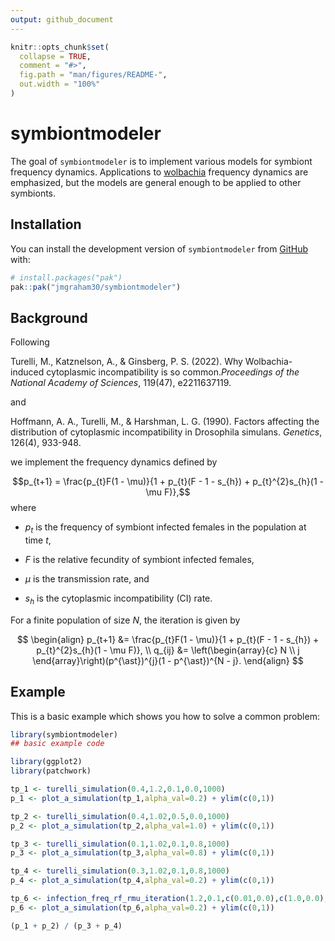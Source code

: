 ```yaml
---
output: github_document
---
```


<!-- README.md is generated from README.Rmd. Please edit that file -->

```r
knitr::opts_chunk$set(
  collapse = TRUE,
  comment = "#>",
  fig.path = "man/figures/README-",
  out.width = "100%"
)
```

# symbiontmodeler

<!-- badges: start -->
<!-- badges: end -->

The goal of `symbiontmodeler` is to implement various models for symbiont frequency dynamics. Applications to [wolbachia](https://en.wikipedia.org/wiki/Wolbachia) frequency dynamics are emphasized, but the models are general enough to be applied to other symbionts.  

## Installation

You can install the development version of `symbiontmodeler` from [GitHub](https://github.com/) with:

``` r
# install.packages("pak")
pak::pak("jmgraham30/symbiontmodeler")
```

## Background

Following

Turelli, M., Katznelson, A., & Ginsberg, P. S. (2022). Why Wolbachia-induced cytoplasmic incompatibility is so common.*Proceedings of the National Academy of Sciences*, 119(47), e2211637119.

and

Hoffmann, A. A., Turelli, M., & Harshman, L. G. (1990). Factors affecting the distribution of cytoplasmic incompatibility in Drosophila simulans. *Genetics*, 126(4), 933-948.

we implement the frequency dynamics defined by

$$p_{t+1} = \frac{p_{t}F(1 - \mu)}{1 + p_{t}(F - 1 - s_{h}) + p_{t}^{2}s_{h}(1 - \mu F)},$$
where

* $p_{t}$ is the frequency of symbiont infected females in the population at time $t$,

* $F$ is the relative fecundity of symbiont infected females,

* $\mu$ is the transmission rate, and

* $s_{h}$ is the cytoplasmic incompatibility (CI) rate.

For a finite population of size $N$, the iteration is given by

$$
\begin{align}
p_{t+1} &= \frac{p_{t}F(1 - \mu)}{1 + p_{t}(F - 1 - s_{h}) + p_{t}^{2}s_{h}(1 - \mu F)},  \\
q_{ij} &= \left(\begin{array}{c} N \\ j \end{array}\right)(p^{\ast})^{j}(1 - p^{\ast})^{N - j}. 
\end{align}
$$



## Example

This is a basic example which shows you how to solve a common problem:

```r
library(symbiontmodeler)
## basic example code
```

```r
library(ggplot2)
library(patchwork)

tp_1 <- turelli_simulation(0.4,1.2,0.1,0.0,1000)
p_1 <- plot_a_simulation(tp_1,alpha_val=0.2) + ylim(c(0,1))

tp_2 <- turelli_simulation(0.4,1.02,0.5,0.0,1000)
p_2 <- plot_a_simulation(tp_2,alpha_val=1.0) + ylim(c(0,1))

tp_3 <- turelli_simulation(0.1,1.02,0.1,0.8,1000)
p_3 <- plot_a_simulation(tp_3,alpha_val=0.8) + ylim(c(0,1))

tp_4 <- turelli_simulation(0.3,1.02,0.1,0.8,1000)
p_4 <- plot_a_simulation(tp_4,alpha_val=0.2) + ylim(c(0,1))

tp_6 <- infection_freq_rf_rmu_iteration(1.2,0.1,c(0.01,0.0),c(1.0,0.0),1000)
p_6 <- plot_a_simulation(tp_6,alpha_val=0.2) + ylim(c(0,1))

(p_1 + p_2) / (p_3 + p_4)
```


